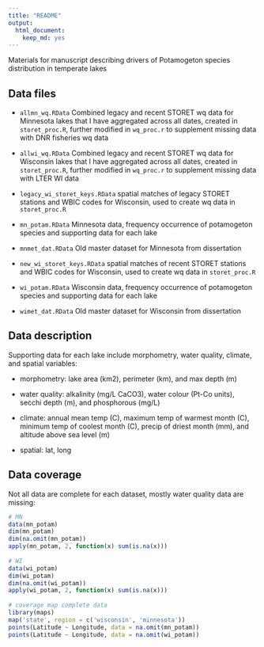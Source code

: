 ```yaml
---
title: "README"
output: 
  html_document:
    keep_md: yes
---
```


Materials for manuscript describing drivers of Potamogeton species distribution in temperate lakes

## Data files

* `allmn_wq.RData` Combined legacy and recent STORET wq data for Minnesota lakes that I have aggregated across all dates, created in `storet_proc.R`, further modified in `wq_proc.r` to supplement missing data with DNR fisheries wq data

* `allwi_wq.RData` Combined legacy and recent STORET wq data for Wisconsin lakes that I have aggregated across all dates, created in `storet_proc.R`, further modified in `wq_proc.r` to supplement missing data with LTER WI data

* `legacy_wi_storet_keys.RData` spatial matches of legacy STORET stations and WBIC codes for Wisconsin, used to create wq data in `storet_proc.R`

* `mn_potam.RData` Minnesota data, frequency occurrence of potamogeton species and supporting data for each lake

* `mnmet_dat.RData` Old master dataset for Minnesota from dissertation 

* `new_wi_storet_keys.RData` spatial matches of recent STORET stations and WBIC codes for Wisconsin, used to create wq data in `storet_proc.R`

* `wi_potam.RData` Wisconsin data, frequency occurrence of potamogeton species and supporting data for each lake

* `wimet_dat.RData` Old master dataset for Wisconsin from dissertation

## Data description

Supporting data for each lake include morphometry, water quality, climate, and spatial variables:

* morphometry: lake area (km2), perimeter (km), and max depth (m)

* water quality: alkalinity (mg/L CaCO3), water colour (Pt-Co units), secchi depth (m), and phosphorous (mg/L)

* climate:  annual mean temp (C), maximum temp of warmest month (C), minimum temp of coolest month (C), precip of driest month (mm), and altitude above sea level (m)

* spatial: lat, long

## Data coverage

Not all data are complete for each dataset, mostly water quality data are missing:

```r
# MN
data(mn_potam)
dim(mn_potam)
dim(na.omit(mn_potam))
apply(mn_potam, 2, function(x) sum(is.na(x)))
  
# WI
data(wi_potam)
dim(wi_potam)
dim(na.omit(wi_potam))
apply(wi_potam, 2, function(x) sum(is.na(x)))
  
# coverage map complete data
library(maps)
map('state', region = c('wisconsin', 'minnesota'))
points(Latitude ~ Longitude, data = na.omit(mn_potam))
points(Latitude ~ Longitude, data = na.omit(wi_potam)) 

```


